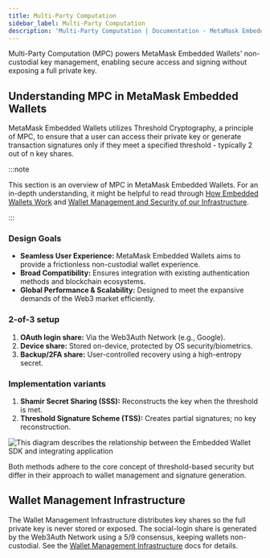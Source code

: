 ```yaml
---
title: Multi-Party Computation
sidebar_label: Multi-Party Computation
description: 'Multi-Party Computation | Documentation - MetaMask Embedded Wallets'
---
```



Multi-Party Computation (MPC) powers MetaMask Embedded Wallets' non-custodial key management, enabling secure access and signing without exposing a full private key.

## Understanding MPC in MetaMask Embedded Wallets

MetaMask Embedded Wallets utilizes Threshold Cryptography, a principle of MPC, to ensure that a user can access their private key or generate transaction signatures only if they meet a specified threshold - typically 2 out of n key shares.

:::note

This section is an overview of MPC in MetaMask Embedded Wallets. For an in-depth understanding, it might be helpful to read through [How Embedded Wallets Work](/embedded-wallets/how-it-works) and [Wallet Management and Security of our Infrastructure](/embedded-wallets/infrastructure/).

:::

### Design Goals

- **Seamless User Experience:** MetaMask Embedded Wallets aims to provide a frictionless non-custodial wallet experience.
- **Broad Compatibility:** Ensures integration with existing authentication methods and blockchain ecosystems.
- **Global Performance & Scalability:** Designed to meet the expansive demands of the Web3 market efficiently.

### 2-of-3 setup

1. **OAuth login share:** Via the Web3Auth Network (e.g., Google).
2. **Device share:** Stored on-device, protected by OS security/biometrics.
3. **Backup/2FA share:** User-controlled recovery using a high-entropy secret.

### Implementation variants

1. **Shamir Secret Sharing (SSS):** Reconstructs the key when the threshold is met.
2. **Threshold Signature Scheme (TSS):** Creates partial signatures; no key reconstruction.

<picture>
  <source srcset={KeyManagementLight} media="(prefers-color-scheme: light)" />
  <source srcset={KeyManagementDark} media="(prefers-color-scheme: dark)" />
  <img
    src={KeyManagementLight}
    style={{ display: 'block', maxHeight: '600px', margin: '20px auto' }}
    alt="This diagram describes the relationship between the Embedded Wallet SDK and integrating application"
  />
</picture>

Both methods adhere to the core concept of threshold-based security but differ in their approach to wallet management and signature generation.

## Wallet Management Infrastructure

The Wallet Management Infrastructure distributes key shares so the full private key is never stored or exposed. The social-login share is generated by the Web3Auth Network using a 5/9 consensus, keeping wallets non-custodial. See the [Wallet Management Infrastructure](/embedded-wallets/infrastructure/) docs for details.
